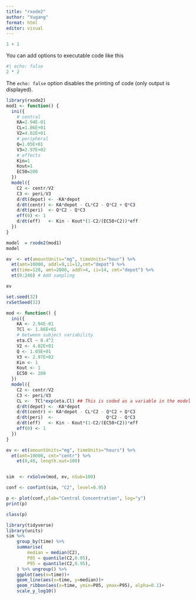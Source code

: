 ```yaml
---
title: "rxode2"
author: "Yugang"
format: html
editor: visual
---
```


```r
1 + 1
```

You can add options to executable code like this

```r
#| echo: false
2 * 2
```

The `echo: false` option disables the printing of code (only output is displayed).\

```r
library(rxode2)
mod1 <- function() {
  ini({
    # central 
    KA=2.94E-01
    CL=1.86E+01
    V2=4.02E+01
    # peripheral
    Q=1.05E+01
    V3=2.97E+02
    # effects
    Kin=1
    Kout=1
    EC50=200 
  })
  model({
    C2 <- centr/V2
    C3 <- peri/V3
    d/dt(depot) <- -KA*depot
    d/dt(centr) <- KA*depot - CL*C2 - Q*C2 + Q*C3
    d/dt(peri)  <- Q*C2 - Q*C3
    eff(0) <- 1
    d/dt(eff)   <- Kin - Kout*(1-C2/(EC50+C2))*eff
  })
}

model  = rxode2(mod1)
model
```

```r
ev  <- et(amountUnits="mg", timeUnits="hour") %>%
  et(amt=10000, addl=9,ii=12,cmt="depot") %>%
  et(time=120, amt=2000, addl=4, ii=14, cmt="depot") %>%
  et(0:240) # Add sampling 

ev
```

```r

set.seed(32)
rxSetSeed(32)

mod <- function() {
  ini({
    KA <- 2.94E-01
    TCl <- 1.86E+01
    # between subject variability
    eta.Cl ~ 0.4^2
    V2 <- 4.02E+01
    Q <- 1.05E+01
    V3 <- 2.97E+02
    Kin <- 1
    Kout <- 1
    EC50 <- 200
  })
  model({
    C2 <- centr/V2
    C3 <- peri/V3
    CL <-  TCl*exp(eta.Cl) ## This is coded as a variable in the model
    d/dt(depot) <- -KA*depot
    d/dt(centr) <- KA*depot - CL*C2 - Q*C2 + Q*C3
    d/dt(peri)  <-                    Q*C2 - Q*C3
    d/dt(eff)   <- Kin - Kout*(1-C2/(EC50+C2))*eff
    eff(0) <- 1
  })
}

ev <- et(amountUnits="mg", timeUnits="hours") %>%
  et(amt=10000, cmt="centr") %>%
    et(0,48, length.out=100)


sim  <- rxSolve(mod, ev, nSub=100)

conf <- confint(sim, "C2", level=0.95)

p <- plot(conf,ylab="Central Concentration", log="y")
print(p)

class(p)

```

```r
library(tidyverse)
library(units)
sim %>% 
    group_by(time) %>% 
    summarise(
        median = median(C2),
        P05 = quantile(C2,0.05),
        P95 = quantile(C2,0.95),
    ) %>% ungroup() %>% 
    ggplot(aes(x=time))+
    geom_line(aes(x=time, y=median))+
    geom_ribbon(aes(x=time, ymin=P05, ymax=P95), alpha=0.1)+
    scale_y_log10()
        
```
